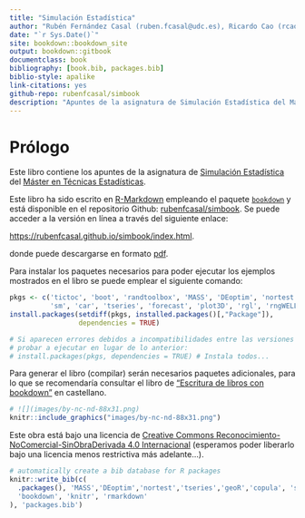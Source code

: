 ```yaml
--- 
title: "Simulación Estadística"
author: "Rubén Fernández Casal (ruben.fcasal@udc.es), Ricardo Cao (rcao@udc.es)"
date: "`r Sys.Date()`"
site: bookdown::bookdown_site
output: bookdown::gitbook
documentclass: book
bibliography: [book.bib, packages.bib]
biblio-style: apalike
link-citations: yes
github-repo: rubenfcasal/simbook
description: "Apuntes de la asignatura de Simulación Estadística del Máster en Técnicas Estadísticas."
---
```


# Prólogo {-}

Este libro contiene los apuntes de la asignatura de [Simulación Estadística](http://eamo.usc.es/pub/mte/index.php/es/?option=com_content&view=article&id=2201&idm=13&a%C3%B1o=2019) del [Máster en Técnicas Estadísticas](http://eio.usc.es/pub/mte). 

Este libro ha sido escrito en [R-Markdown](http://rmarkdown.rstudio.com) empleando el paquete [`bookdown`](https://bookdown.org/yihui/bookdown/)  y está disponible en el repositorio Github: [rubenfcasal/simbook](https://github.com/rubenfcasal/simbook). 
Se puede acceder a la versión en línea a través del siguiente enlace:

<https://rubenfcasal.github.io/simbook/index.html>.

donde puede descargarse en formato [pdf](https://rubenfcasal.github.io/simbook/Simulacion.pdf).

Para instalar los paquetes necesarios para poder ejecutar los ejemplos mostrados en el libro se puede emplear el siguiente comando:
```r
pkgs <- c('tictoc', 'boot', 'randtoolbox', 'MASS', 'DEoptim', 'nortest', 'geoR', 'copula',
          'sm', 'car', 'tseries', 'forecast', 'plot3D', 'rgl', 'rngWELL', 'randtoolbox')
install.packages(setdiff(pkgs, installed.packages()[,"Package"]), 
                 dependencies = TRUE)

# Si aparecen errores debidos a incompatibilidades entre las versiones de los paquetes, 
# probar a ejecutar en lugar de lo anterior:
# install.packages(pkgs, dependencies = TRUE) # Instala todos...
```

Para generar el libro (compilar) serán necesarios paquetes adicionales, 
para lo que se recomendaría consultar el libro de ["Escritura de libros con bookdown" ](https://rubenfcasal.github.io/bookdown_intro) en castellano.



```r
# ![](images/by-nc-nd-88x31.png)
knitr::include_graphics("images/by-nc-nd-88x31.png")
```

Este obra está bajo una licencia de [Creative Commons Reconocimiento-NoComercial-SinObraDerivada 4.0 Internacional](https://creativecommons.org/licenses/by-nc-nd/4.0/deed.es_ES) 
(esperamos poder liberarlo bajo una licencia menos restrictiva más adelante...).

```r
# automatically create a bib database for R packages
knitr::write_bib(c(
  .packages(), 'MASS','DEoptim','nortest','tseries','geoR','copula', 'sm',
  'bookdown', 'knitr', 'rmarkdown'
), 'packages.bib')
```
